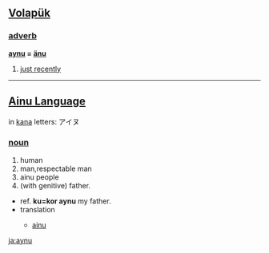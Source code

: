 == [[Volapük]] ==
===  [[adverb]] === 

'''[[aynu]] = [[änu]]'''

# [[just recently]]

----
==[[Ainu Language]]==
in [[kana]] letters: アイヌ
=== [[noun]]===
#human
#man,respectable man
#ainu people
#(with genitive) father.
*ref. '''ku=kor aynu''' my father.
*translation
**{{en}} [[ainu]]
[[ja:aynu]]